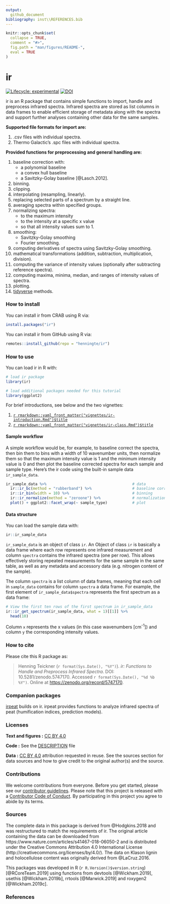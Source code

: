 ```yaml
---
output: 
  github_document
bibliography: inst\\REFERENCES.bib
---
```


<!-- README.md is generated from README.Rmd. Please edit that file -->

```r
knitr::opts_chunk$set(
  collapse = TRUE,
  comment = "#>",
  fig.path = "man/figures/README-",
  eval = TRUE
)
```

# ir

<!-- badges: start -->
[![Lifecycle: experimental](https://img.shields.io/badge/lifecycle-experimental-orange.svg)](https://www.tidyverse.org/lifecycle/#experimental) [![DOI](https://zenodo.org/badge/234117897.svg)](https://zenodo.org/badge/latestdoi/234117897)
<!-- badges: end -->

ir is an R package that contains simple functions to import, handle and preprocess infrared spectra. Infrared spectra are stored as list columns in data frames to enable efficient storage of metadata along with the spectra and support further analyses containing other data for the same samples.

**Supported file formats for import are:**

1. .csv files with individual spectra.
2. Thermo Galactic's .spc files with individual spectra.

**Provided functions for preprocessing and general handling are:**

1. baseline correction with:
    * a polynomial baseline
    * a convex hull baseline
    * a Savitzky-Golay baseline [@Lasch.2012].
2. binning.
3. clipping.
4. interpolating (resampling, linearly).
5. replacing selected parts of a spectrum by a straight line.
6. averaging spectra within specified groups.
7. normalizing spectra:
    * to the maximum intensity
    * to the intensity at a specific x value
    * so that all intensity values sum to 1.
8. smoothing: 
    * Savitzky-Golay smoothing 
    * Fourier smoothing.
9. computing derivatives of spectra using Savitzky-Golay smoothing.
10. mathematical transformations (addition, subtraction, multiplication, division).
11. computing the variance of intensity values (optionally after subtracting reference spectra).
12. computing maxima, minima, median, and ranges of intensity values of spectra.
13. plotting.
14. [tidyverse](https://www.tidyverse.org/) methods.

### How to install

You can install ir from CRAB using R via:

```r
install.packages("ir")
```


You can install ir from GitHub using R via:

```r
remotes::install_github(repo = "henningte/ir")
```

### How to use

You can load ir in R with:

```r
# load ir package
library(ir)

# load additional packages needed for this tutorial
library(ggplot2)
```

For brief introductions, see below and the two vignettes:

1. [`r rmarkdown::yaml_front_matter("vignettes/ir-introduction.Rmd")$title`](vignettes/ir-introduction.Rmd)
2. [`r rmarkdown::yaml_front_matter("vignettes/ir-class.Rmd")$title`](vignettes/ir-class.Rmd)

#### Sample workflow

A simple workflow would be, for example, to baseline correct the spectra, then bin them to bins with a width of 10 wavenumber units, then normalize them so that the maximum intensity value is 1 and the minimum intensity value is 0 and then plot the baseline corrected spectra for each sample and sample type. Here's the ir code using the built-in sample data `ir_sample_data`.

```r
ir_sample_data %>%                                      # data
  ir::ir_bc(method = "rubberband") %>%                  # baseline correction
  ir::ir_bin(width = 10) %>%                            # binning
  ir::ir_normalize(method = "zeroone") %>%              # normalization
  plot() + ggplot2::facet_wrap(~ sample_type)           # plot
```

#### Data structure

You can load the sample data with:

```r
ir::ir_sample_data
```

`ir_sample_data` is an object of class `ir`. An Object of class `ir` is basically a data frame where each row represents one infrared measurement and column `spectra` contains the infrared spectra (one per row).
This allows effectively storing repeated measurements for the same sample in the same table, as well as any metadata and accessory data (e.g. nitrogen content of the sample).

The column `spectra` is a list column of data frames, meaning that each cell in `sample_data` contains for column `spectra` a data frame. For example, the first element of `ir_sample_data$spectra` represents the first spectrum as a data frame:

```r
# View the first ten rows of the first spectrum in ir_sample_data
ir::ir_get_spectrum(ir_sample_data, what = 1)[[1]] %>% 
  head(10)
```

Column `x` represents the x values (in this case wavenumbers [cm<sup>-1</sup>]) and column `y` the corresponding intensity values.

### How to cite

Please cite this R package as:

> Henning Teickner (`r format(Sys.Date(), "%Y")`). _ir: Functions to Handle and Preprocess Infrared Spectra_. DOI: 10.5281/zenodo.5747170. Accessed `r format(Sys.Date(), "%d %b %Y")`. Online at <https://zenodo.org/record/5747170>.


### Companion packages

[irpeat](https://github.com/henningte/irpeat/) builds on ir. irpeat provides functions to analyze infrared spectra of peat (humification indices, prediction models).



### Licenses

**Text and figures :**  [CC BY 4.0](http://creativecommons.org/licenses/by/4.0/)

**Code :** See the [DESCRIPTION](DESCRIPTION) file

**Data :** [CC BY 4.0](https://creativecommons.org/licenses/by/4.0/) attribution requested in reuse. See the sources section for data sources and how to give credit to the original author(s) and the source.

### Contributions

We welcome contributions from everyone. Before you get started, please see our [contributor guidelines](CONTRIBUTING.md). Please note that this project is released with a [Contributor Code of Conduct](CONDUCT.md). By participating in this project you agree to abide by its terms.

### Sources

The complete data in this package is derived from @Hodgkins.2018 and was restructured to match the requirements of ir. The original article containing the data can be downloaded from https://www.nature.com/articles/s41467-018-06050-2 and is distributed under the Creative Commons Attribution 4.0 International License (http://creativecommons.org/licenses/by/4.0/). The data on Klason lignin and holocellulose content was originally derived from @LaCruz.2016.

This packages was developed in R (`r R.Version()$version.string`) [@RCoreTeam.2019] using functions from devtools [@Wickham.2019], usethis [@Wickham.2019b], rrtools [@Marwick.2019] and roxygen2 [@Wickham.2019c].

### References
